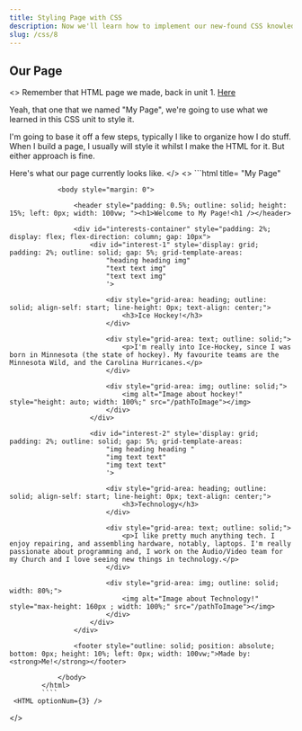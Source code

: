 ```yaml
---
title: Styling Page with CSS
description: Now we'll learn how to implement our new-found CSS knowledge to style our boring HTML page!
slug: /css/8
---
```



## Our Page

<>
Remember that HTML page we made, back in unit 1. [Here](/docs/Course1/U1/html/4)

Yeah, that one that we named "My Page", we're going to use what we learned in this CSS unit to style it.

I'm going to base it off a few steps, typically I like to organize how I do stuff.  
 <span className="text-muted-foreground">
    When I build a page, I usually will style it whilst I make the HTML for it. But either approach is fine.
</span>


Here's what our page currently looks like.
</>
<>
            ```html title= "My Page"
            <!DOCTYPE html>
            <html>
                <head>
                    <title>My Page</title>
                </head>

                <body style="margin: 0">

                    <header style="padding: 0.5%; outline: solid; height: 15%; left: 0px; width: 100vw; "><h1>Welcome to My Page!<h1 /></header>

                    <div id="interests-container" style="padding: 2%; display: flex; flex-direction: column; gap: 10px">
                        <div id="interest-1" style='display: grid; padding: 2%; outline: solid; gap: 5%; grid-template-areas: 
                            "heading heading img"
                            "text text img"
                            "text text img"
                            '>

                            <div style="grid-area: heading; outline: solid; align-self: start; line-height: 0px; text-align: center;">
                                <h3>Ice Hockey!</h3>
                            </div>

                            <div style="grid-area: text; outline: solid;">
                                <p>I'm really into Ice-Hockey, since I was born in Minnesota (the state of hockey). My favourite teams are the Minnesota Wild, and the Carolina Hurricanes.</p>
                            </div>

                            <div style="grid-area: img; outline: solid;">
                                <img alt="Image about hockey!" style="height: auto; width: 100%;" src="/pathToImage"></img>
                            </div>
                        </div>

                        <div id="interest-2" style='display: grid; padding: 2%; outline: solid; gap: 5%; grid-template-areas: 
                            "img heading heading "
                            "img text text"
                            "img text text"
                            '>

                            <div style="grid-area: heading; outline: solid; align-self: start; line-height: 0px; text-align: center;">
                                <h3>Technology</h3>
                            </div>

                            <div style="grid-area: text; outline: solid;">
                                <p>I like pretty much anything tech. I enjoy repairing, and assembling hardware, notably, laptops. I'm really passionate about programming and, I work on the Audio/Video team for my Church and I love seeing new things in technology.</p>
                            </div>

                            <div style="grid-area: img; outline: solid; width: 80%;">
                                <img alt="Image about Technology!" style="max-height: 160px ; width: 100%;" src="/pathToImage"></img>
                            </div>
                        </div>
                    </div>

                    <footer style="outline: solid; position: absolute; bottom: 0px; height: 10%; left: 0px; width: 100vw;">Made by: <strong>Me!</strong></footer>

                </body>
            </html>
            ````
     <HTML optionNum={3} />


</>
